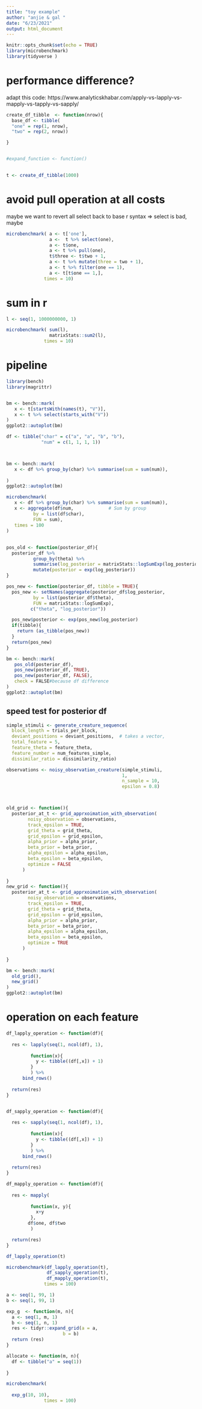 ```yaml
---
title: "toy example"
author: "anjie & gal "
date: "6/23/2021"
output: html_document
---
```


```r
knitr::opts_chunk$set(echo = TRUE)
library(microbenchmark)
library(tidyverse )
```

# performance difference? 

adapt this code: 
https://www.analyticskhabar.com/apply-vs-lapply-vs-mapply-vs-tapply-vs-sapply/

```r

create_df_tibble  <- function(nrow){
  base_df <- tibble(
  "one" = rep(1, nrow), 
  "two" = rep(2, nrow))

}


#expand_function <- function()
  

t <- create_df_tibble(1000) 
```

# avoid pull operation at all costs 

maybe we want to revert all select back to base r syntax 
=> select is bad, maybe
```r
microbenchmark( a <- t['one'],
                a <-  t %>% select(one),
                a <- t$one,
                a <- t %>% pull(one),
                t$three <- t$two + 1,
                a <- t %>% mutate(three = two + 1),
                a <- t %>% filter(one == 1), 
                a <- t[t$one == 1,],
              times = 10)

```

# sum in r 
```r
l <- seq(1, 1000000000, 1)

microbenchmark( sum(l),
                matrixStats::sum2(l),
              times = 10)

```

# pipeline 
```r
library(bench)
library(magrittr)


bm <- bench::mark(
   x <- t[startsWith(names(t), "V")],
   x <- t %>% select(starts_with("V"))
)
ggplot2::autoplot(bm)
```

```r
df <- tibble("char" = c("a", "a", "b", "b"), 
             "num" = c(1, 1, 1, 1))



bm <- bench::mark(
   x <- df %>% group_by(char) %>% summarise(sum = sum(num)),
   
)
ggplot2::autoplot(bm)

microbenchmark(
   x <- df %>% group_by(char) %>% summarise(sum = sum(num)),
   x <- aggregate(df$num,             # Sum by group
          by = list(df$char),
          FUN = sum),
   times = 100
)
```

## 
```r
pos_old <- function(posterior_df){
  posterior_df %>% 
          group_by(theta) %>%
          summarise(log_posterior = matrixStats::logSumExp(log_posterior)) %>%
          mutate(posterior = exp(log_posterior))
}

pos_new <- function(posterior_df, tibble = TRUE){
  pos_new <- setNames(aggregate(posterior_df$log_posterior,             # Sum by group
          by = list(posterior_df$theta),
          FUN = matrixStats::logSumExp), 
         c("theta", "log_posterior"))

  pos_new$posterior <- exp(pos_new$log_posterior)
  if(tibble){
    return (as_tibble(pos_new))
  }
  return(pos_new)
}

bm <- bench::mark(
   pos_old(posterior_df),
   pos_new(posterior_df, TRUE), 
   pos_new(posterior_df, FALSE),
   check = FALSE#because df difference 
)
ggplot2::autoplot(bm)

```

## speed test for posterior df 
```r
simple_stimuli <- generate_creature_sequence(
  block_length = trials_per_block, 
  deviant_positions = deviant_positions,  # takes a vector, 
  total_feature = 5, 
  feature_theta = feature_theta, 
  feature_number = num_features_simple, 
  dissimilar_ratio = dissimilarity_ratio)

observations <- noisy_observation_creature(simple_stimuli, 
                                           1, 
                                           n_sample = 10, 
                                           epsilon = 0.8)



old_grid <- function(){
  posterior_at_t <- grid_apprxoimation_with_observation(
        noisy_observation = observations, 
        track_epsilon = TRUE, 
        grid_theta = grid_theta, 
        grid_epsilon = grid_epsilon, 
        alpha_prior = alpha_prior, 
        beta_prior = beta_prior,
        alpha_epsilon = alpha_epsilon, 
        beta_epsilon = beta_epsilon, 
        optimize = FALSE
      )
  
}
new_grid <- function(){
  posterior_at_t <- grid_apprxoimation_with_observation(
        noisy_observation = observations, 
        track_epsilon = TRUE, 
        grid_theta = grid_theta, 
        grid_epsilon = grid_epsilon, 
        alpha_prior = alpha_prior, 
        beta_prior = beta_prior,
        alpha_epsilon = alpha_epsilon, 
        beta_epsilon = beta_epsilon, 
        optimize = TRUE
      )
  
}

bm <- bench::mark(
  old_grid(), 
  new_grid()
)
ggplot2::autoplot(bm)
```



# operation on each feature 

```r
df_lapply_operation <- function(df){
  
  res <- lapply(seq(1, ncol(df), 1), 
         
         function(x){
           y <- tibble((df[,x]) + 1)
         }
         ) %>% 
      bind_rows()
  
  return(res)
}


df_sapply_operation <- function(df){
  
  res <- sapply(seq(1, ncol(df), 1), 
         
         function(x){
           y <- tibble((df[,x]) + 1)
         }
         ) %>% 
      bind_rows()
  
  return(res)
}

df_mapply_operation <- function(df){
  
  res <- mapply(
         
         function(x, y){
           x+y
         }, 
        df$one, df$two         
         ) 

  return(res)
}

df_lapply_operation(t)

microbenchmark(df_lapply_operation(t),
               df_sapply_operation(t),
               df_mapply_operation(t),
              times = 100)

```

```r
a <- seq(1, 99, 1)
b <- seq(1, 99, 1)

exp_g  <- function(m, n){
  a <- seq(1, m, 1)
  b <- seq(1, n, 1)
  res <- tidyr::expand_grid(a = a, 
                     b = b)
  return (res)
}

allocate <- function(m, n){
  df <- tibble("a" = seq(1))
  
}

microbenchmark(
  
  exp_g(10, 10),
              times = 100)
```

